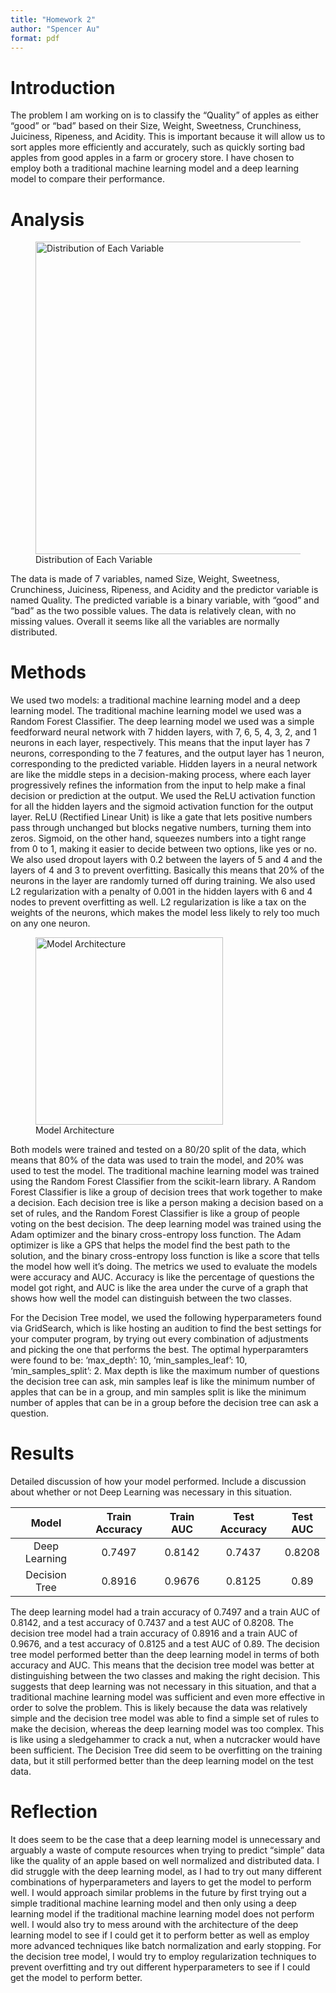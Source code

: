 ```yaml
---
title: "Homework 2"
author: "Spencer Au"
format: pdf
---
```

# Introduction

The problem I am working on is to classify the "Quality" of apples as either "good" or "bad" based on their Size, Weight, Sweetness, Crunchiness, Juiciness, Ripeness, and Acidity. This is important because it will allow us to sort apples more efficiently and accurately, such as quickly sorting bad apples from good apples in a farm or grocery store. I have chosen to employ both a traditional machine learning model and a deep learning model to compare their performance.

# Analysis 

![Distribution of Each Variable](data_expl_hist.png){width=500}

The data is made of 7 variables, named Size, Weight, Sweetness, Crunchiness, Juiciness, Ripeness, and Acidity and the predictor variable is named Quality. The predicted variable is a binary variable, with "good" and "bad" as the two possible values. The data is relatively clean, with no missing values. Overall it seems like all the variables are normally distributed.

# Methods

We used two models: a traditional machine learning model and a deep learning model. The traditional machine learning model we used was a Random Forest Classifier. The deep learning model we used was a simple feedforward neural network with 7 hidden layers, with 7, 6, 5, 4, 3, 2, and 1 neurons in each layer, respectively. This means that the input layer has 7 neurons, corresponding to the 7 features, and the output layer has 1 neuron, corresponding to the predicted variable. Hidden layers in a neural network are like the middle steps in a decision-making process, where each layer progressively refines the information from the input to help make a final decision or prediction at the output. We used the ReLU activation function for all the hidden layers and the sigmoid activation function for the output layer. ReLU (Rectified Linear Unit) is like a gate that lets positive numbers pass through unchanged but blocks negative numbers, turning them into zeros. Sigmoid, on the other hand, squeezes numbers into a tight range from 0 to 1, making it easier to decide between two options, like yes or no. We also used dropout layers with 0.2 between the layers of 5 and 4 and the layers of 4 and 3 to prevent overfitting. Basically this means that 20% of the neurons in the layer are randomly turned off during training. We also used L2 regularization with a penalty of 0.001 in the hidden layers with 6 and 4 nodes to prevent overfitting as well. L2 regularization is like a tax on the weights of the neurons, which makes the model less likely to rely too much on any one neuron.

![Model Architecture](architecture.png){width=300}

Both models were trained and tested on a 80/20 split of the data, which means that 80% of the data was used to train the model, and 20% was used to test the model. The traditional machine learning model was trained using the Random Forest Classifier from the scikit-learn library. A Random Forest Classifier is like a group of decision trees that work together to make a decision. Each decision tree is like a person making a decision based on a set of rules, and the Random Forest Classifier is like a group of people voting on the best decision. The deep learning model was trained using the Adam optimizer and the binary cross-entropy loss function. The Adam optimizer is like a GPS that helps the model find the best path to the solution, and the binary cross-entropy loss function is like a score that tells the model how well it's doing. The metrics we used to evaluate the models were accuracy and AUC. Accuracy is like the percentage of questions the model got right, and AUC is like the area under the curve of a graph that shows how well the model can distinguish between the two classes.

For the Decision Tree model, we used the following hyperparameters found via GridSearch, which is like hosting an audition to find the best settings for your computer program, by trying out every combination of adjustments and picking the one that performs the best. The optimal hyperparamters were found to be: 'max_depth': 10, 'min_samples_leaf': 10, 'min_samples_split': 2. Max depth is like the maximum number of questions the decision tree can ask, min samples leaf is like the minimum number of apples that can be in a group, and min samples split is like the minimum number of apples that can be in a group before the decision tree can ask a question.

# Results
Detailed discussion of how your model performed. Include a discussion about whether or not Deep Learning was necessary in this situation.

|     Model     | Train Accuracy | Train AUC | Test Accuracy | Test AUC |
|:-------------:|:--------------:|:---------:|:-------------:|:--------:|
| Deep Learning |     0.7497     |   0.8142  |     0.7437    |  0.8208  |
| Decision Tree |     0.8916     |   0.9676  |     0.8125    |   0.89   |

The deep learning model had a train accuracy of 0.7497 and a train AUC of 0.8142, and a test accuracy of 0.7437 and a test AUC of 0.8208. The decision tree model had a train accuracy of 0.8916 and a train AUC of 0.9676, and a test accuracy of 0.8125 and a test AUC of 0.89. The decision tree model performed better than the deep learning model in terms of both accuracy and AUC. This means that the decision tree model was better at distinguishing between the two classes and making the right decision. This suggests that deep learning was not necessary in this situation, and that a traditional machine learning model was sufficient and even more effective in order to solve the problem. This is likely because the data was relatively simple and the decision tree model was able to find a simple set of rules to make the decision, whereas the deep learning model was too complex. This is like using a sledgehammer to crack a nut, when a nutcracker would have been sufficient. The Decision Tree did seem to be overfitting on the training data, but it still performed better than the deep learning model on the test data.

# Reflection

It does seem to be the case that a deep learning model is unnecessary and arguably a waste of compute resources when trying to predict "simple" data like the quality of an apple based on well normalized and distributed data. I did struggle with the deep learning model, as I had to try out many different combinations of hyperparameters and layers to get the model to perform well. I would approach similar problems in the future by first trying out a simple traditional machine learning model and then only using a deep learning model if the traditional machine learning model does not perform well. I would also try to mess around with the architecture of the deep learning model to see if I could get it to perform better as well as employ more advanced techniques like batch normalization and early stopping. For the decision tree model, I would try to employ regularization techniques to prevent overfitting and try out different hyperparameters to see if I could get the model to perform better.

